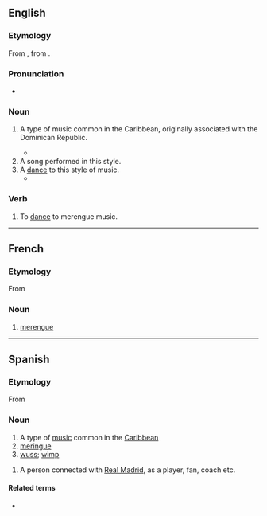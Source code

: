 ==English==
{{wikipedia}}

===Etymology===
From {{etyl|es|en}} {{m|es|merengue}}, from {{etyl|fr|en}} {{m|fr|meringue}}.

===Pronunciation===
* {{IPA|/məˈɹɛŋɡeɪ/|lang=en}}

===Noun===
{{en-noun|~}}

# {{lb|en|music|uncountable}} A type of music common in the Caribbean, originally associated with the Dominican Republic.
#* {{quote-journal|2007|January 7|Alex Mindlin|For a Shuttered Marina, Some Regret, Some Relief|New York Times|url=http://www.nytimes.com/2007/01/07/nyregion/thecity/07mari.html
|passage=The marina was a mainstay of the neighborhood, and Mr. O’Rourke was known for staging salsa and '''merengue''' concerts.}}
# A song performed in this style.
# A [[dance]] to this style of music.
#* {{quote-book|title=Latin Dance|author=Elizabeth Drake-Boyt|year=2011|page=86|ISBN=0313376093|passage=If Trujillo said everybody had to dance the '''merengue''', then everybody danced the '''merengue''', for so feared was he by Dominicans that it was said that even a glance from him had the power to kill someone from across the street.}}

===Verb===
{{en-verb|merengues|merenguing|merengued}}

# {{lb|en|intransitive}} To [[dance]] to merengue music.

----

==French==

===Etymology===
From {{etyl|es|fr}}

===Noun===
{{fr-noun|m}}

# {{lb|fr|music}} [[#English|merengue]]

----

==Spanish==
===Etymology===
From {{der|es|fr|meringue}}
===Noun===
{{es-noun|m|-}}

# A type of [[music]] common in the [[Caribbean]]
# [[meringue]]
# [[wuss]]; [[wimp]]

{{es-noun|mf}}

# {{lb|es|football|attributive}} A person connected with [[w:Real Madrid C.F.|Real Madrid]], as a player, fan, coach etc.

====Related terms====
* {{l|es|merenguero}}